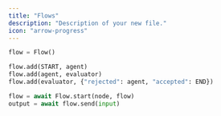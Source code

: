 ```yaml
---
title: "Flows"
description: "Description of your new file."
icon: "arrow-progress"
---
```



<RequestExample>

```python generator-evaluator-flow.py
flow = Flow()

flow.add(START, agent)
flow.add(agent, evaluator)
flow.add(evaluator, {"rejected": agent, "accepted": END})

flow = await Flow.start(node, flow)
output = await flow.send(input)
```

</RequestExample>